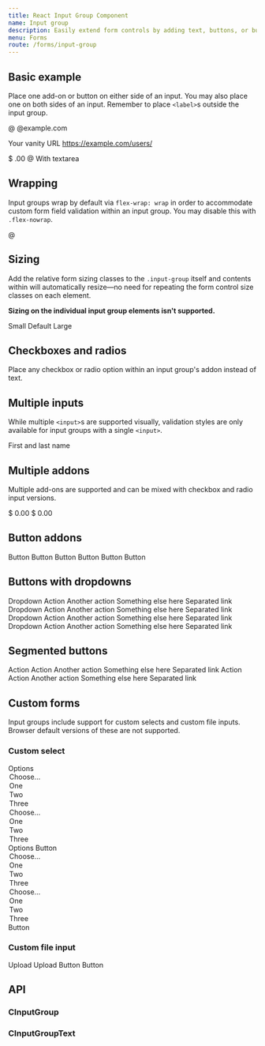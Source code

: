 ```yaml
---
title: React Input Group Component
name: Input group
description: Easily extend form controls by adding text, buttons, or button groups on either side of textual inputs, custom selects, and custom file inputs.
menu: Forms
route: /forms/input-group
---
```



## Basic example

Place one add-on or button on either side of an input. You may also place one on both sides of an input. Remember to place `<label>`s outside the input group.

<Playground>
<CInputGroup className="mb-3">
  <CInputGroupText id="basic-addon1">@</CInputGroupText>
  <CFormControl placeholder="Username" aria-label="Username" aria-describedby="basic-addon1"/>
</CInputGroup>

<CInputGroup className="mb-3">
  <CFormControl placeholder="Recipient's username" aria-label="Recipient's username" aria-describedby="basic-addon2"/>
  <CInputGroupText id="basic-addon2">@example.com</CInputGroupText>
</CInputGroup>

<CFormLabel htmlFor="basic-url">Your vanity URL</CFormLabel>
<CInputGroup className="mb-3">
  <CInputGroupText id="basic-addon3">https://example.com/users/</CInputGroupText>
  <CFormControl id="basic-url" aria-describedby="basic-addon3"/>
</CInputGroup>

<CInputGroup className="mb-3">
  <CInputGroupText>$</CInputGroupText>
  <CFormControl aria-label="Amount (to the nearest dollar)"/>
  <CInputGroupText>.00</CInputGroupText>
</CInputGroup>

<CInputGroup className="mb-3">
  <CFormControl placeholder="Username" aria-label="Username"/>
  <CInputGroupText>@</CInputGroupText>
  <CFormControl placeholder="Server" aria-label="Server"/>
</CInputGroup>

<CInputGroup>
  <CInputGroupText>With textarea</CInputGroupText>
  <CFormControl component="textarea" aria-label="With textarea"></CFormControl>
</CInputGroup>
</Playground>

## Wrapping

Input groups wrap by default via `flex-wrap: wrap` in order to accommodate custom form field validation within an input group. You may disable this with `.flex-nowrap`.

<Playground>
<CInputGroup className="flex-nowrap">
  <CInputGroupText id="addon-wrapping">@</CInputGroupText>
  <CFormControl placeholder="Username" aria-label="Username" aria-describedby="addon-wrapping"/>
</CInputGroup>
</Playground>

## Sizing

Add the relative form sizing classes to the `.input-group` itself and contents within will automatically resize—no need for repeating the form control size classes on each element.

**Sizing on the individual input group elements isn't supported.**

<Playground>
<CInputGroup size="sm" className="mb-3">
  <CInputGroupText id="inputGroup-sizing-sm">Small</CInputGroupText>
  <CFormControl aria-label="Sizing example input" aria-describedby="inputGroup-sizing-sm"/>
</CInputGroup>

<CInputGroup className="mb-3">
  <CInputGroupText id="inputGroup-sizing-default">Default</CInputGroupText>
  <CFormControl aria-label="Sizing example input" aria-describedby="inputGroup-sizing-default"/>
</CInputGroup>

<CInputGroup size="lg">
  <CInputGroupText id="inputGroup-sizing-lg">Large</CInputGroupText>
  <CFormControl aria-label="Sizing example input" aria-describedby="inputGroup-sizing-lg"/>
</CInputGroup>
</Playground>

## Checkboxes and radios

Place any checkbox or radio option within an input group's addon instead of text.

<Playground>
<CInputGroup className="mb-3">
  <CInputGroupText>
    <CFormCheck type="checkbox" value="" aria-label="Checkbox for following text input"/>
  </CInputGroupText>
  <CFormControl aria-label="Text input with checkbox"/>
</CInputGroup>

<CInputGroup>
  <CInputGroupText>
    <CFormCheck type="radio" value="" aria-label="Radio button for following text input"/>
  </CInputGroupText>
  <CFormControl aria-label="Text input with radio button"/>
</CInputGroup>
</Playground>

## Multiple inputs

While multiple `<input>`s are supported visually, validation styles are only available for input groups with a single `<input>`.

<Playground>
<CInputGroup>
  <CInputGroupText>First and last name</CInputGroupText>
  <CFormControl aria-label="First name"/>
  <CFormControl aria-label="Last name"/>
</CInputGroup>
</Playground>

## Multiple addons

Multiple add-ons are supported and can be mixed with checkbox and radio input versions.

<Playground>
<CInputGroup className="mb-3">
  <CInputGroupText>$</CInputGroupText>
  <CInputGroupText>0.00</CInputGroupText>
  <CFormControl aria-label="Dollar amount (with dot and two decimal places)"/>
</CInputGroup>

<CInputGroup>
  <CFormControl aria-label="Dollar amount (with dot and two decimal places)"/>
  <CInputGroupText>$</CInputGroupText>
  <CInputGroupText>0.00</CInputGroupText>
</CInputGroup>
</Playground>

## Button addons

<Playground>
<CInputGroup className="mb-3">
  <CButton type="button" color="secondary" variant="outline" id="button-addon1">Button</CButton>
  <CFormControl placeholder="" aria-label="Example text with button addon" aria-describedby="button-addon1"/>
</CInputGroup>

<CInputGroup className="mb-3">
  <CFormControl placeholder="Recipient's username" aria-label="Recipient's username" aria-describedby="button-addon2"/>
  <CButton type="button" color="secondary" variant="outline" id="button-addon2">Button</CButton>
</CInputGroup>

<CInputGroup className="mb-3">
  <CButton type="button" color="secondary" variant="outline">Button</CButton>
  <CButton type="button" color="secondary" variant="outline">Button</CButton>
  <CFormControl placeholder="" aria-label="Example text with two button addons"/>
</CInputGroup>

<CInputGroup>
  <CFormControl placeholder="Recipient's username" aria-label="Recipient's username with two button addons"/>
  <CButton type="button" color="secondary" variant="outline">Button</CButton>
  <CButton type="button" color="secondary" variant="outline">Button</CButton>
</CInputGroup>
</Playground>

## Buttons with dropdowns

<Playground>
<CInputGroup className="mb-3">
  <CDropdown>
    <CDropdownToggle color="secondary" variant="outline">Dropdown</CDropdownToggle>
    <CDropdownMenu>
      <CDropdownItem href="#">Action</CDropdownItem>
      <CDropdownItem href="#">Another action</CDropdownItem>
      <CDropdownItem href="#">Something else here</CDropdownItem>
      <CDropdownDivider/>
      <CDropdownItem href="#">Separated link</CDropdownItem>
    </CDropdownMenu>
  </CDropdown>
  <CFormControl aria-label="Text input with dropdown button"/>
</CInputGroup>

<CInputGroup className="mb-3">
  <CFormControl aria-label="Text input with dropdown button"/>
  <CDropdown alignment="end">
    <CDropdownToggle color="secondary" variant="outline">Dropdown</CDropdownToggle>
    <CDropdownMenu>
      <CDropdownItem href="#">Action</CDropdownItem>
      <CDropdownItem href="#">Another action</CDropdownItem>
      <CDropdownItem href="#">Something else here</CDropdownItem>
      <CDropdownDivider/>
      <CDropdownItem href="#">Separated link</CDropdownItem>
    </CDropdownMenu>
  </CDropdown>
</CInputGroup>

<CInputGroup>
  <CDropdown>
    <CDropdownToggle color="secondary" variant="outline">Dropdown</CDropdownToggle>
    <CDropdownMenu>
      <CDropdownItem href="#">Action</CDropdownItem>
      <CDropdownItem href="#">Another action</CDropdownItem>
      <CDropdownItem href="#">Something else here</CDropdownItem>
      <CDropdownDivider/>
      <CDropdownItem href="#">Separated link</CDropdownItem>
    </CDropdownMenu>
  </CDropdown>
  <CFormControl aria-label="Text input with 2 dropdown buttons"/>
  <CDropdown alignment="end">
    <CDropdownToggle color="secondary" variant="outline">Dropdown</CDropdownToggle>
    <CDropdownMenu>
      <CDropdownItem href="#">Action</CDropdownItem>
      <CDropdownItem href="#">Another action</CDropdownItem>
      <CDropdownItem href="#">Something else here</CDropdownItem>
      <CDropdownDivider/>
      <CDropdownItem href="#">Separated link</CDropdownItem>
    </CDropdownMenu>
  </CDropdown>
</CInputGroup>
</Playground>

## Segmented buttons

<Playground>
<CInputGroup className="mb-3">
  <CDropdown>
    <CButton type="button" color="secondary" variant="outline">Action</CButton>
    <CDropdownToggle color="secondary" variant="outline" split/>
    <CDropdownMenu>
      <CDropdownItem href="#">Action</CDropdownItem>
      <CDropdownItem href="#">Another action</CDropdownItem>
      <CDropdownItem href="#">Something else here</CDropdownItem>
      <CDropdownDivider/>
      <CDropdownItem href="#">Separated link</CDropdownItem>
    </CDropdownMenu>
  </CDropdown>
  <CFormControl aria-label="Text input with segmented dropdown button"/>
</CInputGroup>

<CInputGroup>
  <CFormControl aria-label="Text input with segmented dropdown button"/>
  <CDropdown alignment="end">
    <CButton type="button" color="secondary" variant="outline">Action</CButton>
    <CDropdownToggle color="secondary" variant="outline" split/>
    <CDropdownMenu>
      <CDropdownItem href="#">Action</CDropdownItem>
      <CDropdownItem href="#">Another action</CDropdownItem>
      <CDropdownItem href="#">Something else here</CDropdownItem>
      <CDropdownDivider/>
      <CDropdownItem href="#">Separated link</CDropdownItem>
    </CDropdownMenu>
  </CDropdown>
</CInputGroup>
</Playground>

## Custom forms

Input groups include support for custom selects and custom file inputs. Browser default versions of these are not supported.

### Custom select

<Playground>
<CInputGroup className="mb-3">
  <CInputGroupText component="label" htmlFor="inputGroupSelect01">Options</CInputGroupText>
  <CFormSelect id="inputGroupSelect01">
    <option selected>Choose...</option>
    <option value="1">One</option>
    <option value="2">Two</option>
    <option value="3">Three</option>
  </CFormSelect>
</CInputGroup>

<CInputGroup className="mb-3">
  <CFormSelect id="inputGroupSelect02">
    <option selected>Choose...</option>
    <option value="1">One</option>
    <option value="2">Two</option>
    <option value="3">Three</option>
  </CFormSelect>
  <CInputGroupText component="label" htmlFor="inputGroupSelect02">Options</CInputGroupText>
</CInputGroup>

<CInputGroup className="mb-3">
  <CButton type="button" color="secondary" variant="outline">Button</CButton>
  <CFormSelect id="inputGroupSelect03" aria-label="Example select with button addon">
    <option selected>Choose...</option>
    <option value="1">One</option>
    <option value="2">Two</option>
    <option value="3">Three</option>
  </CFormSelect>
</CInputGroup>

<CInputGroup>
  <CFormSelect id="inputGroupSelect04" aria-label="Example select with button addon">
    <option selected>Choose...</option>
    <option value="1">One</option>
    <option value="2">Two</option>
    <option value="3">Three</option>
  </CFormSelect>
  <CButton type="button" color="secondary" variant="outline">Button</CButton>
</CInputGroup>
</Playground>

### Custom file input

<Playground>
<CInputGroup className="mb-3">
  <CInputGroupText component="label" htmlFor="inputGroupFile01">Upload</CInputGroupText>
  <CFormControl type="file" id="inputGroupFile01"/>
</CInputGroup>

<CInputGroup className="mb-3">
  <CFormControl type="file" id="inputGroupFile02"/>
  <CInputGroupText component="label" htmlFor="inputGroupFile02">Upload</CInputGroupText>
</CInputGroup>

<CInputGroup className="mb-3">
  <CButton type="button" color="secondary" variant="outline" id="inputGroupFileAddon03">Button</CButton>
  <CFormControl type="file" id="inputGroupFile03" aria-describedby="inputGroupFileAddon03" aria-label="Upload"/>
</CInputGroup>

<CInputGroup>
  <CFormControl type="file" id="inputGroupFile04" aria-describedby="inputGroupFileAddon04" aria-label="Upload"/>
  <CButton type="button" color="secondary" variant="outline" id="inputGroupFileAddon04">Button</CButton>
</CInputGroup>
</Playground>

## API

### CInputGroup

<Props of={CInputGroup} />

### CInputGroupText

<Props of={CInputGroupText} />
